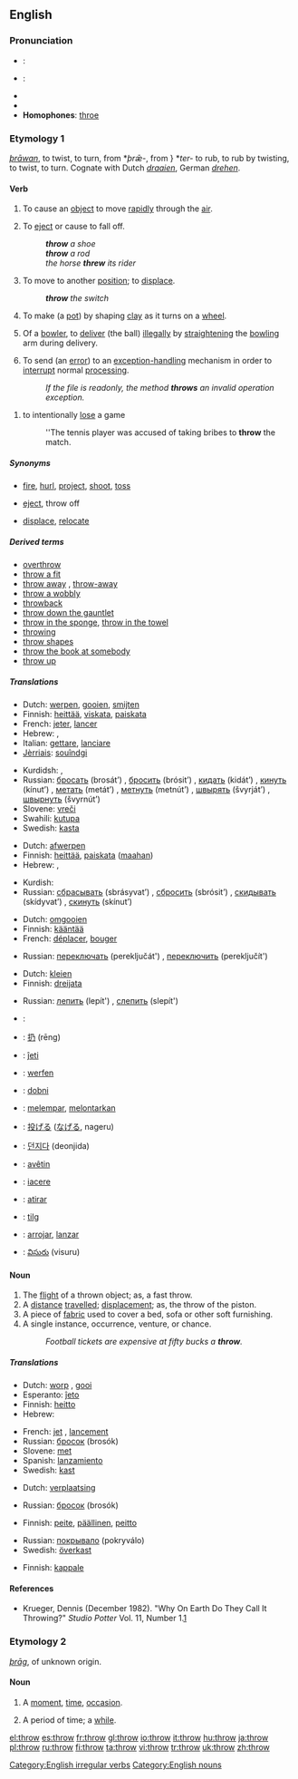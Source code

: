 ==English==
===Pronunciation===
*{{italbrac|UK}}: {{IPA|/θɹəʊ/}}
*{{italbrac|US}}: {{IPA|/θɻoʊ/}}
*{{audio|en-us-throw.ogg|Audio (US)}}
*{{rhymes|əʊ}}
*'''Homophones''': [[throe]]

===Etymology 1===
{{OE.}} ''[[þrawan|þrāwan]]'', to twist, to turn, from {{Ger.}} *''þrǣ-'', from {{PIE.}}} *''ter-'' to rub, to rub by twisting, to twist, to turn. Cognate with Dutch ''[[draaien]]'', German ''[[drehen]]''.

====Verb====
{{en-verb|throws|throwing|threw|thrown}}

#{{transitive}} To cause an [[object]] to move [[rapidly]] through the [[air]].
#{{transitive}} To [[eject]] or cause to fall off.
#:'''''throw''' a shoe''
#:'''''throw''' a rod''
#:''the horse '''threw''' its rider''
#{{transitive}} To move to another [[position]]; to [[displace]].
#: '''''throw''' the switch''
#{{context|ceramics}} To make (a [[pot]]) by shaping [[clay]] as it turns on a [[wheel]].
#{{context|transitive|cricket}} Of a [[bowler]], to [[deliver]] (the ball) [[illegally]] by [[straighten]]ing the [[bowling]] arm during delivery.
#{{context|transitive|computing}} To send (an [[error]]) to an [[exception-handling]] mechanism in order to [[interrupt]] normal [[processing]].
#:''If the file is readonly, the method '''throws''' an invalid operation exception.''
<!--this is C++ or some other programming language; it's not English!
#:<code>''if(this.IsReadonly)''</code>
#::<code>'''''throw''' new System.InvalidOperationException("Cannot write to readonly file.");''</code>-->
#{{sports}} to intentionally [[lose]] a game 
#:''The tennis player was accused of taking bribes to '''throw''' the match.

=====Synonyms=====
*{{italbrac-colon|cause an object to move rapidly through the air}} [[fire]], [[hurl]], [[project]], [[shoot]], [[toss]]
*{{italbrac-colon|eject or cause to fall off}} [[eject]], throw off
*{{italbrac-colon|move to another position}} [[displace]], [[relocate]]

=====Derived terms=====
*[[overthrow]]
*[[throw a fit]]
*[[throw away]]<!--verb-->, [[throw-away]]<!--adjective,noun-->
*[[throw a wobbly]]
*[[throwback]]
*[[throw down the gauntlet]]
*[[throw in the sponge]], [[throw in the towel]]
*[[throwing]]<!--as in "throwing arm"-->
*[[throw shapes]]
*[[throw the book at somebody]]
*[[throw up]]

=====Translations=====
{{trans-top|cause an object to move rapidly through the air}}
*Dutch: [[werpen]], [[gooien]], [[smijten]]
*Finnish: [[heittää]], [[viskata]], [[paiskata]]
*French: [[jeter]], [[lancer#French|lancer]]
*Hebrew: {{t|he|זרק|tr=zarák|sc=Hebr}}, {{he-translation|העיף|tr=hi'íf|sc=Hebr}}
*Italian: [[gettare]], [[lanciare]]
*[[Jèrriais]]: [[souîndgi]]
{{trans-mid}}
*Kurdidsh: {{KUchar|[[هاوێشتن]]}}, {{KUchar|[[فڕێدان]]}}
*Russian: [[бросать]] (brosát’) {{impf}}, [[бросить]] (brósit’) {{pf}}, [[кидать]] (kidát’) {{impf}}, [[кинуть]] (kínut’) {{pf}}, [[метать]] (metát’) {{impf}}, [[метнуть]] (metnút’) {{pf}}, [[швырять]] (švyrját’) {{impf}}, [[швырнуть]] (švyrnút’) {{pf}}
*Slovene: [[vreči]]
*Swahili: [[kutupa]]
*Swedish: [[kasta]]
{{trans-bottom}}

{{trans-top|eject or cause to fall off}}
*Dutch: [[afwerpen]]
*Finnish: [[heittää]], [[paiskata]] ([[maa|maahan]])
*Hebrew: {{t|he|זרק|tr=zarák|sc=Hebr}}, {{he-translation|העיף|tr=hi'íf|sc=Hebr}}
{{trans-mid}}
*Kurdish: {{KUchar|[[هاوێشتن]]}}
*Russian: [[сбрасывать]] (sbrásyvat’) {{impf}}, [[сбросить]] (sbrósit’) {{pf}}, [[скидывать]] (skídyvat’) {{impf}}, [[скинуть]] (skínut’) {{pf}}
{{trans-bottom}}

{{trans-top|move to another position}}
*Dutch: [[omgooien]]
*Finnish: [[kääntää]]
*French: [[déplacer]], [[bouger]]
{{trans-mid}}
*Russian: [[переключать]] (pereključát') {{impf}}, [[переключить]] (pereključít') {{pf}}
{{trans-bottom}}

{{trans-top|make (a pot) by shaping clay as it turns on a wheel}}
*Dutch: [[kleien]]
*Finnish: [[dreijata]]
{{trans-mid}}
*Russian: [[лепить]] (lepít') {{impf}}, [[слепить]] (slepít') {{pf}}
{{trans-bottom}}

{{trans-top|in cricket, to deliver (the ball) illegally by straightening the bowling arm during delivery}}
{{trans-mid}}
{{trans-bottom}}

{{trans-top|computing: send (an error) to an exception-handling mechanism}}
{{trans-mid}}
{{trans-bottom}}

{{checktrans}}
{{trans-top|translations to be checked}}
*{{ttbc|Arabic}}: {{ARchar|[[رمى]]}} {{IPAchar|(rámma)}}
*{{ttbc|Chinese}}: [[扔]] (rēng)
*{{ttbc|Esperanto}}: [[ĵeti]]
*{{ttbc|German}}: [[werfen]]
*{{ttbc|Hungarian}}: [[dobni]]
*{{ttbc|Indonesian}}: [[lempar|melempar]], [[lontar|melontarkan]]
*{{ttbc|Japanese}}: [[投げる]] ([[なげる]], nageru)
*{{ttbc|Korean}}: [[던지다]] (deonjida)
*{{ttbc|Kurdish}}: [[avêtin]]
*{{ttbc|Latin}}: [[iacere]]
*{{ttbc|Portuguese}}: [[atirar]]
*{{ttbc|Scottish Gaelic}}: [[tilg]]
*{{ttbc|Spanish}}: [[arrojar]], [[lanzar]]
*{{ttbc|Telugu}}: [[విసురు]] (visuru)
{{trans-bottom}}

====Noun====
{{en-noun}}

# The [[flight]] of a thrown object; as, a fast throw.
# A [[distance]] [[travel]]led; [[displace]]ment; as, the throw of the piston.
# A piece of [[fabric]] used to cover a bed, sofa or other soft furnishing.
# A single instance, occurrence, venture, or chance.
#:''Football tickets are expensive at fifty bucks a '''throw'''.''

=====Translations=====
{{trans-top|flight of a thrown object}}
*Dutch: [[worp]] {{m}}, [[gooi]] {{m}}
*Esperanto: [[ĵeto]]
*Finnish: [[heitto]]
*Hebrew: {{he-translation|זריקה|zriká}} {{f}}
{{trans-mid}}
*French: [[jet#French|jet]] {{m}}, [[lancement]] {{m}}
*Russian: [[бросок]] (brosók) {{m}}
*Slovene: [[met#Slovene|met]] {{m}}
*Spanish: [[lanzamiento]] {{m}}
*Swedish: [[kast]] {{n}}
{{trans-bottom}}

{{trans-top|a distance travelled}}
*Dutch: [[verplaatsing]] {{f}}
{{trans-mid}}
*Russian: [[бросок]] (brosók) {{m}}
{{trans-bottom}}

{{trans-top|piece of fabric used to cover a bed, sofa or other soft furnishing}}
*Finnish: [[peite]], [[päällinen]], [[peitto]]
{{trans-mid}}
*Russian: [[покрывало]] (pokryválo) {{n}}
*Swedish: [[överkast]] {{n}}
{{trans-bottom}}

{{trans-top|single instance, occurrence, venture, or chance}}
*Finnish: [[kappale]]
{{trans-mid}}
{{trans-bottom}}

====References====
*Krueger, Dennis (December 1982). "Why On Earth Do They Call It Throwing?" ''Studio Potter'' Vol. 11, Number 1.[http://www.studiopotter.org/articles/?art=art0001]

===Etymology 2===
{{OE.}} ''[[þrag|þrāg]]'', of unknown origin.

====Noun====
{{en-noun}}

# {{obsolete}} A [[moment]], [[time]], [[occasion]].
# {{obsolete}} A period of time; a [[while]].

[[Category:English irregular verbs]]
[[Category:English nouns]]

[[el:throw]]
[[es:throw]]
[[fr:throw]]
[[gl:throw]]
[[io:throw]]
[[it:throw]]
[[hu:throw]]
[[ja:throw]]
[[pl:throw]]
[[ru:throw]]
[[fi:throw]]
[[ta:throw]]
[[vi:throw]]
[[tr:throw]]
[[uk:throw]]
[[zh:throw]]